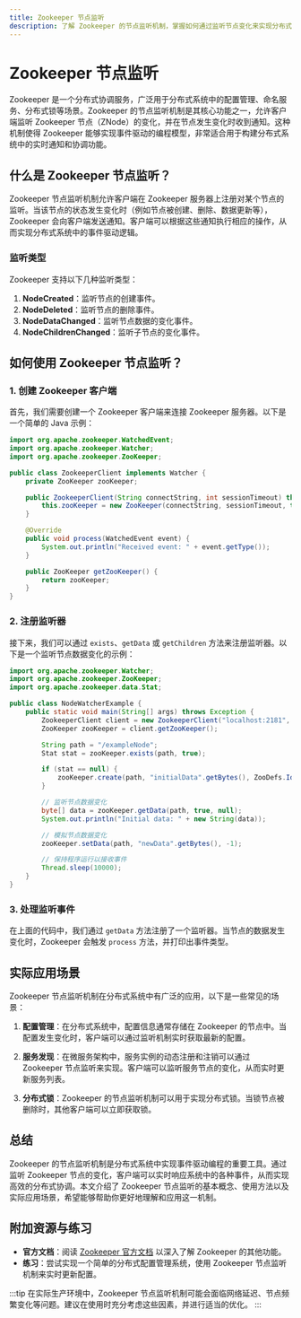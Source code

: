 ```yaml
---
title: Zookeeper 节点监听
description: 了解 Zookeeper 的节点监听机制，掌握如何通过监听节点变化来实现分布式系统中的事件驱动编程。
---
```


# Zookeeper 节点监听

Zookeeper 是一个分布式协调服务，广泛用于分布式系统中的配置管理、命名服务、分布式锁等场景。Zookeeper 的节点监听机制是其核心功能之一，允许客户端监听 Zookeeper 节点（ZNode）的变化，并在节点发生变化时收到通知。这种机制使得 Zookeeper 能够实现事件驱动的编程模型，非常适合用于构建分布式系统中的实时通知和协调功能。

## 什么是 Zookeeper 节点监听？

Zookeeper 节点监听机制允许客户端在 Zookeeper 服务器上注册对某个节点的监听。当该节点的状态发生变化时（例如节点被创建、删除、数据更新等），Zookeeper 会向客户端发送通知。客户端可以根据这些通知执行相应的操作，从而实现分布式系统中的事件驱动逻辑。

### 监听类型

Zookeeper 支持以下几种监听类型：

1. **NodeCreated**：监听节点的创建事件。
2. **NodeDeleted**：监听节点的删除事件。
3. **NodeDataChanged**：监听节点数据的变化事件。
4. **NodeChildrenChanged**：监听子节点的变化事件。

## 如何使用 Zookeeper 节点监听？

### 1. 创建 Zookeeper 客户端

首先，我们需要创建一个 Zookeeper 客户端来连接 Zookeeper 服务器。以下是一个简单的 Java 示例：

```java
import org.apache.zookeeper.WatchedEvent;
import org.apache.zookeeper.Watcher;
import org.apache.zookeeper.ZooKeeper;

public class ZookeeperClient implements Watcher {
    private ZooKeeper zooKeeper;

    public ZookeeperClient(String connectString, int sessionTimeout) throws Exception {
        this.zooKeeper = new ZooKeeper(connectString, sessionTimeout, this);
    }

    @Override
    public void process(WatchedEvent event) {
        System.out.println("Received event: " + event.getType());
    }

    public ZooKeeper getZooKeeper() {
        return zooKeeper;
    }
}
```

### 2. 注册监听器

接下来，我们可以通过 `exists`、`getData` 或 `getChildren` 方法来注册监听器。以下是一个监听节点数据变化的示例：

```java
import org.apache.zookeeper.Watcher;
import org.apache.zookeeper.ZooKeeper;
import org.apache.zookeeper.data.Stat;

public class NodeWatcherExample {
    public static void main(String[] args) throws Exception {
        ZookeeperClient client = new ZookeeperClient("localhost:2181", 3000);
        ZooKeeper zooKeeper = client.getZooKeeper();

        String path = "/exampleNode";
        Stat stat = zooKeeper.exists(path, true);

        if (stat == null) {
            zooKeeper.create(path, "initialData".getBytes(), ZooDefs.Ids.OPEN_ACL_UNSAFE, CreateMode.PERSISTENT);
        }

        // 监听节点数据变化
        byte[] data = zooKeeper.getData(path, true, null);
        System.out.println("Initial data: " + new String(data));

        // 模拟节点数据变化
        zooKeeper.setData(path, "newData".getBytes(), -1);

        // 保持程序运行以接收事件
        Thread.sleep(10000);
    }
}
```

### 3. 处理监听事件

在上面的代码中，我们通过 `getData` 方法注册了一个监听器。当节点的数据发生变化时，Zookeeper 会触发 `process` 方法，并打印出事件类型。

## 实际应用场景

Zookeeper 节点监听机制在分布式系统中有广泛的应用，以下是一些常见的场景：

1. **配置管理**：在分布式系统中，配置信息通常存储在 Zookeeper 的节点中。当配置发生变化时，客户端可以通过监听机制实时获取最新的配置。

2. **服务发现**：在微服务架构中，服务实例的动态注册和注销可以通过 Zookeeper 节点监听来实现。客户端可以监听服务节点的变化，从而实时更新服务列表。

3. **分布式锁**：Zookeeper 的节点监听机制可以用于实现分布式锁。当锁节点被删除时，其他客户端可以立即获取锁。

## 总结

Zookeeper 的节点监听机制是分布式系统中实现事件驱动编程的重要工具。通过监听 Zookeeper 节点的变化，客户端可以实时响应系统中的各种事件，从而实现高效的分布式协调。本文介绍了 Zookeeper 节点监听的基本概念、使用方法以及实际应用场景，希望能够帮助你更好地理解和应用这一机制。

## 附加资源与练习

- **官方文档**：阅读 [Zookeeper 官方文档](https://zookeeper.apache.org/doc/current/) 以深入了解 Zookeeper 的其他功能。
- **练习**：尝试实现一个简单的分布式配置管理系统，使用 Zookeeper 节点监听机制来实时更新配置。

:::tip
在实际生产环境中，Zookeeper 节点监听机制可能会面临网络延迟、节点频繁变化等问题。建议在使用时充分考虑这些因素，并进行适当的优化。
:::